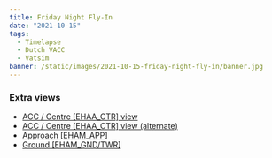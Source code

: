 ```yaml
---
title: Friday Night Fly-In
date: "2021-10-15"
tags:
  - Timelapse
  - Dutch VACC
  - Vatsim
banner: /static/images/2021-10-15-friday-night-fly-in/banner.jpg
---
```


<Youtube id="FW9f_lFiR7Q" />

### Extra views

- [ACC / Centre [EHAA_CTR] view](https://youtu.be/-5B5U6EKQm8)
- [ACC / Centre [EHAA_CTR] view (alternate)](https://youtu.be/cwcLioWu6c4)
- [Approach [EHAM_APP]](https://youtu.be/k695vIG4Zv0)
- [Ground [EHAM_GND/TWR]](https://youtu.be/E3EvXoY3cDw)
